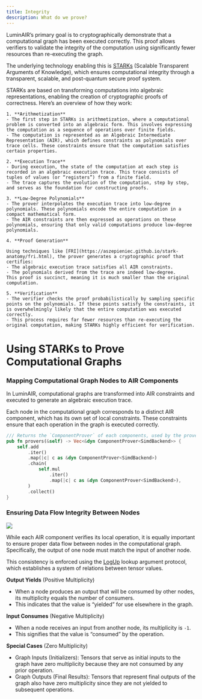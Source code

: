 ```yaml
---
title: Integrity
description: What do we prove?
---
```


LuminAIR’s primary goal is to cryptographically demonstrate that a computational graph has been executed correctly. 
This proof allows verifiers to validate the integrity of the computation using significantly fewer resources than re-executing the graph.

The underlying technology enabling this is [STARKs](https://starkware.co/stark/) (Scalable Transparent Arguments of Knowledge), which ensures computational integrity through a transparent, scalable, and post-quantum secure proof system.

<Accordion title="How STARKs Work?">
    STARKs are based on transforming computations into algebraic representations, 
    enabling the creation of cryptographic proofs of correctness. Here’s an overview of how they work:

    1. **Arithmetization**
    - The first step in STARKs is arithmetization, where a computational problem is converted into an algebraic form. This involves expressing the computation as a sequence of operations over finite fields.
    - The computation is represented as an Algebraic Intermediate Representation (AIR), which defines constraints as polynomials over trace cells. These constraints ensure that the computation satisfies certain properties.

    2. **Execution Trace**
    - During execution, the state of the computation at each step is recorded in an algebraic execution trace. This trace consists of tuples of values (or “registers”) from a finite field.
    - The trace captures the evolution of the computation, step by step, and serves as the foundation for constructing proofs.

    3. **Low-Degree Polynomials**
    - The prover interpolates the execution trace into low-degree polynomials. These polynomials encode the entire computation in a compact mathematical form.
    - The AIR constraints are then expressed as operations on these polynomials, ensuring that only valid computations produce low-degree polynomials.

    4. **Proof Generation**

    Using techniques like [FRI](https://aszepieniec.github.io/stark-anatomy/fri.html), the prover generates a cryptographic proof that certifies:
    - The algebraic execution trace satisfies all AIR constraints.
    - The polynomials derived from the trace are indeed low-degree.
    This proof is succinct, meaning it is much smaller than the original computation.

    5. **Verification**
    - The verifier checks the proof probabilistically by sampling specific points on the polynomials. If these points satisfy the constraints, it is overwhelmingly likely that the entire computation was executed correctly.
    - This process requires far fewer resources than re-executing the original computation, making STARKs highly efficient for verification.
</Accordion>

# Using STARKs to Prove Computational Graphs

### Mapping Computational Graph Nodes to AIR Components
In LuminAIR, computational graphs are transformed into AIR constraints and executed to generate an algebraic execution trace.

Each node in the computational graph corresponds to a distinct AIR component, which has its own set of local constraints. 
These constraints ensure that each operation in the graph is executed correctly.

```rust
/// Returns the `ComponentProver` of each components, used by the prover.
pub fn provers(&self) -> Vec<&dyn ComponentProver<SimdBackend>> {
    self.add
        .iter()
        .map(|c| c as &dyn ComponentProver<SimdBackend>)
        .chain(
            self.mul
                .iter()
                .map(|c| c as &dyn ComponentProver<SimdBackend>),
        )
        .collect()
}
```

### Ensuring Data Flow Integrity Between Nodes

<img className="w-full" src="/images/multiplicity.png" />

While each AIR component verifies its local operation, it is equally important to ensure proper data flow between 
nodes in the computational graph. Specifically, the output of one node must match the input of another node.

This consistency is enforced using the [LogUp](https://eprint.iacr.org/2022/1530?ref=blog.lambdaclass.com) lookup argument protocol, 
which establishes a system of relations between tensor values.

**Output Yields** (Positive Multiplicity)
- When a node produces an output that will be consumed by other nodes, its multiplicity equals the number of consumers.
- This indicates that the value is “yielded” for use elsewhere in the graph.

**Input Consumes** (Negative Multiplicity)
- When a node receives an input from another node, its multiplicity is `-1`.
- This signifies that the value is “consumed” by the operation.

**Special Cases** (Zero Multiplicity)
- Graph Inputs (Initializers): Tensors that serve as initial inputs to the graph have zero multiplicity because they are not consumed by any prior operation.
- Graph Outputs (Final Results): Tensors that represent final outputs of the graph also have zero multiplicity since they are not yielded to subsequent operations.




